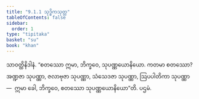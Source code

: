 ```yaml
---
title: "9.1.1 သုဒ္ဓိကသုတ္တ"
tableOfContents: false
sidebar:
  order: 1
type: "tipitaka"
basket: "su"
book: "khan"
---
```



<DynamicBreadcrumb />

<Division number="392" book="khan">

<Paragraph number="1185" book="khan">
သာဝတ္ထိနိဒါနံ. “စတဿော ဣမာ, ဘိက္ခဝေ, သုပဏ္ဏယောနိယော. ကတမာ စတဿော? အဏ္ဍဇာ သုပဏ္ဏာ, ဇလာဗုဇာ သုပဏ္ဏာ, သံသေဒဇာ သုပဏ္ဏာ, ဩပပါတိကာ သုပဏ္ဏာ—  ဣမာ ခေါ, ဘိက္ခဝေ, စတဿော သုပဏ္ဏယောနိယော”တိ.

</Paragraph>
</Division>

<Paragraph number="1186" type="center" book="khan">
ပဌမံ.
</Paragraph>